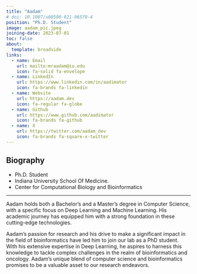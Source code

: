 ```yaml
---
title: "Aadam"
# doi: 10.1007/s00500-021-06578-4
position: "Ph.D. Student"
image: aadam_pic.jpeg
joining-date: 2023-07-01
toc: false
about:
  template: broadside
links:
  - name: Email
    url: mailto:mraadam@iu.edu
    icon: fa-solid fa-envelope
  - name: LinkedIn
    url: https://www.linkedin.com/in/aadimator
    icon: fa-brands fa-linkedin
  - name: Website
    url: https://aadam.dev
    icon: fa-regular fa-globe
  - name: Github
    url: https://www.github.com/aadimator
    icon: fa-brands fa-github
  - name: X
    url: https://twitter.com/aadam_dev
    icon: fa-brands fa-square-x-twitter
---
```


## Biography

- Ph.D. Student  
- Indiana University School Of Medicine.  
- Center for Computational Biology and Bioinformatics  

---

Aadam holds both a Bachelor's and a Master's degree in Computer Science, with a specific focus on Deep Learning and Machine Learning. His academic journey has equipped him with a strong foundation in these cutting-edge technologies.

Aadam's passion for research and his drive to make a significant impact in the field of bioinformatics have led him to join our lab as a PhD student. With his extensive expertise in Deep Learning, he aspires to harness this knowledge to tackle complex challenges in the realm of bioinformatics and oncology. Aadam's unique blend of computer science and bioinformatics promises to be a valuable asset to our research endeavors.

